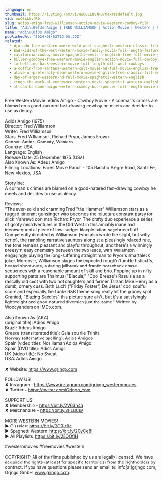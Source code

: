 ```yaml
---
language: en
thumbnail: https://i.ytimg.com/vi/ewC8LLNvfR0/maxresdefault.jpg
vid: ewC8LLNvfR0
slug: adios-amigo-fred-williamson-action-movie-western-cowboy-film
title: "Adi\u00f3s Amigo | FRED WILLIAMSON | Action Movie | Western | Cowboy Film"
name: "Adi\u00f3s Amigo"
publishedAt: "2024-01-02T13:00:35Z"
related:
  - djurado-free-western-movie-wild-west-spaghetti-western-classic-film-full-action-movie
  - bad-kids-of-the-west-western-movie-family-movie-full-length-feature-film-old-cowboy-film
  - california-cowboy-movie-spaghetti-western-english-free-full-movie-youtube-movies
  - killer-goodbye-free-western-movie-english-action-movie-full-cowboy-film
  - to-hell-and-back-western-movie-full-length-wild-west-cowboys
  - a-coffin-from-sartana-western-cult-movie-hd-full-movie-english-free-cowboy-film
  - alive-or-preferably-dead-western-movie-english-free-classic-full-movie
  - day-of-anger-western-hd-full-movie-spaghetti-western-english
  - ringo-the-mark-of-vengeance-western-movie-spaghetti-western-english-full-length-free-westerns
  - it-can-be-done-amigo-western-comedy-bud-spencer-full-length-movie-english-free-full-movies
---
```


Free Western Movie: Adiós Amigo - Cowboy Movie - A conman's crimes are blamed on a good-natured fast-drawing cowboy he meets and decides to use as decoy. <br />
<br />
Adiós Amigo (1975)<br />
Director: Fred Williamson<br />
Writer: Fred Williamson<br />
Stars: Fred Williamson, Richard Pryor, James Brown<br />
Genres: Action, Comedy, Western <br />
Country: USA<br />
Language: English<br />
Release Date: 25 December 1975 (USA)<br />
Also Known As: Adeus Amigo <br />
Filming Locations: Eaves Movie Ranch - 105 Rancho Alegre Road, Santa Fe, New Mexico, USA <br />
<br />
Storyline:<br />
A conman's crimes are blamed on a good-natured fast-drawing cowboy he meets and decides to use as decoy.<br />
<br />
Reviews:<br />
"The ever-solid and charming Fred "the Hammer" Williamson stars as a rugged itinerant gunslinger who becomes the reluctant constant patsy for slick'n'shrewd con man Richard Pryor. The crafty duo experience a series of goofy misadventures in the Old West in this amiably inane and inconsequential piece of low-budget blaxploitation sagebrush fluff. Competently directed by Williamson (who also wrote the slight, but witty script), the rambling narrative saunters along at a pleasingly relaxed rate, the tone remains pleasant and playful throughout, and there's a winningly breezy'n'easy chemistry between the two leads, with Williamson engagingly playing the long-suffering straight man to Pryor's smartaleck joker. Moreover, Williamson stages the expected rough'n'tumble fisticuffs, heated shoot-outs, a daring jailbreak and frantic horseback chase sequences with a reasonable amount of skill and brio. Popping up in nifty supporting parts are Thalmus ("Blacula," "Cool Breeze") Rasulala as a rascally old coot with two hot daughters and former Tarzan Mike Henry as a dumb, ornery cuss. Both Luchi ("Friday Foster") De Jesus' cool soulful score and especially the funky R&B theme song really hit the groovy spot. Granted, "Blazing Saddles" this picture sure ain't, but it's a satisfyingly lightweight and good-natured diversion just the same." Written by Woodyanders on IMDb.com.<br />
<br />
Also Known As (AKA):<br />
(original title): Adiós Amigo<br />
Brazil: Adeus Amigo<br />
Greece (transliterated title): Geia sou file Trinita<br />
Norway (alternative spelling): Adios Amigos<br />
Spain (video title): Nos llaman Adiós Amigo<br />
Spain (DVD title): Adiós Amigo<br />
UK (video title): No Sweat<br />
USA: Adiós Amigo<br />
<br />
✘ Website: https://www.grjngo.com<br />
<br />
FOLLOW US!<br />
✘ Instagram - https://www.instagram.com/grjngo_westernmovies<br />
✘ Twitter - https://twitter.com/Grjngo_com<br />
<br />
SUPPORT US!<br />
✘ Membership - https://bit.ly/2V63h4q<br />
✘ Merchandise - https://bit.ly/2FLB0sV<br />
<br />
MORE WESTERN MOVIES! <br />
► Classics: https://bit.ly/2CBLt8c <br />
► Spaghetti Western: https://bit.ly/2CyCe8I <br />
► All Playlists: https://bit.ly/2EOOfIH <br />
<br />
#westernmovies #freemovies #western<br />
<br />
COPYRIGHT: All of the films published by us are legally licensed. We have acquired the rights (at least for specific territories) from the rightholders by contract. If you have questions please send an email to: info[at]grjngo.com, Grjngo GmbH, www.grjngo.com.